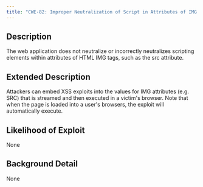 ```yaml
---
title: "CWE-82: Improper Neutralization of Script in Attributes of IMG Tags in a Web Page"
---
```


## Description
The web application does not neutralize or incorrectly neutralizes scripting elements within attributes of HTML IMG tags, such as the src attribute.

## Extended Description
Attackers can embed XSS exploits into the values for IMG attributes (e.g. SRC) that is streamed and then executed in a victim's browser. Note that when the page is loaded into a user's browsers, the exploit will automatically execute.

## Likelihood of Exploit
None

## Background Detail
None
        